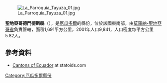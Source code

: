[[Image:La_Parroquia_Tayuza_01.jpg|right]]

'''聖地亞哥德門德斯縣'''（{{lang-es|Cantón Santiago de Méndez}}），是[[厄瓜多爾|厄瓜多爾]]的縣份，位於該國東南部，由[[莫羅納-聖地亞哥省|莫羅納-聖地亞哥省]]負責管轄，面積1,691平方公里，2001年人口9,841，人口密度每平方公里5.82人。

{{Coord|3|26|S|78|34|W|display=title}}

==參考資料==
*[http://www.statoids.com/yec.html Cantons of Ecuador] {{Wayback|url=http://www.statoids.com/yec.html |date=20110628180130 }} at statoids.com

{{厄瓜多爾縣份}}

[[Category:厄瓜多爾縣份|Category:厄瓜多爾縣份]]


{{Ecuador-geo-stub}}